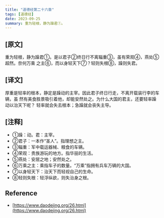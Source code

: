 ```yaml
---
title: "道德经第二十六章"
tags: [道德经]
date: 2023-09-25
summary: 重为轻根，静为躁君①。
---
```


## [原文]

重为轻根，静为躁君①。是以君子②终日行不离辎重③，虽有荣观④，燕处⑤超然。奈何万乘
之主⑥，而以身轻天下⑦？轻则失根⑧，躁则失君。

## [译文]

厚重是轻率的根本，静定是躁动的主宰。因此君子终日行走，不离开载装行李的车辆，虽
然有美食胜景吸引着他，却能安然处之。为什么大国的君主，还要轻率躁动以治天下呢？
轻率就会失去根本；急躁就会丧失主导。

## [注释]

- ①躁：动。君：主宰。
- ②君子：一本作“圣人”。指理想之主。
- ③辎重：军中载运器械、粮食的车辆。
- ④荣观：贵族游玩的地方。指华丽的生活。
- ⑤燕处：安居之地；安然处之。
- ⑥万乘之主：乘指车子的数量。“万乘”指拥有兵车万辆的大国。
- ⑦以身轻天下：治天下而轻视自己的生命。
- ⑧轻则失根：轻浮纵欲，则失治身之根。

## Reference

- [https://www.daodejing.org/26.html](https://www.daodejing.org/26.html)